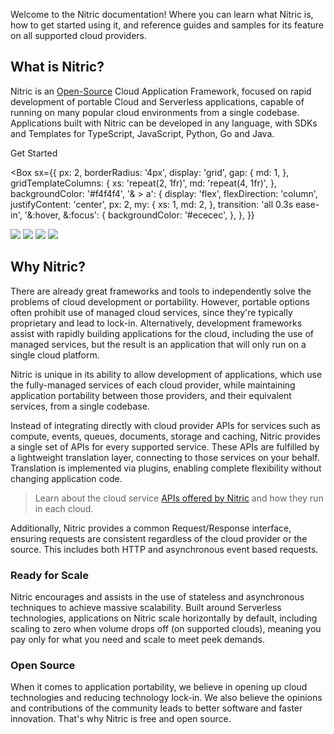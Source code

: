 Welcome to the Nitric documentation! Where you can learn what Nitric is, how to get started using it, and reference guides and samples for its feature on all supported cloud providers.

## What is Nitric?

Nitric is an <a href="https://github.com/nitrictech/membrane" target="_blank">Open-Source</a> Cloud Application Framework, focused on rapid development of portable Cloud and Serverless applications, capable of running on many popular cloud environments from a single codebase. Applications built with Nitric can be developed in any language, with SDKs and Templates for TypeScript, JavaScript, Python, Go and Java.

<Box textAlign="center" my={4}>
  <LinkButton variant="contained" href="/docs/getting-started">
    Get Started
  </LinkButton>
</Box>

<Box
  sx={{
    px: 2,
    borderRadius: '4px',
    display: 'grid',
    gap: {
      md: 1,
    },
    gridTemplateColumns: {
      xs: 'repeat(2, 1fr)',
      md: 'repeat(4, 1fr)',
    },
    backgroundColor: '#f4f4f4',
    '& > a': {
      display: 'flex',
      flexDirection: 'column',
      justifyContent: 'center',
      px: 2,
      my: {
        xs: 1,
        md: 2,
      },
      transition: 'all 0.3s ease-in',
      '&:hover, &:focus': {
        backgroundColor: '#ececec',
      },
    },
  }}
>
  <Link href="/docs/getting-started">
    <img src="/img/logos/aws.png" noMargin priority height={70} />
  </Link>
  <Link href="/docs/getting-started">
    <img src="/img/logos/gcp.svg" noMargin priority height={100} />
  </Link>
  <Link href="/docs/getting-started">
    <img src="/img/logos/azure.png" noMargin priority height={100} />
  </Link>
  <Link href="/docs/getting-started">
    <img src="/img/logos/digital-ocean.png" noMargin priority height={100} />
  </Link>
</Box>

## Why Nitric?

There are already great frameworks and tools to independently solve the problems of cloud development or portability. However, portable options often prohibit use of managed cloud services, since they're typically proprietary and lead to lock-in. Alternatively, development frameworks assist with rapidly building applications for the cloud, including the use of managed services, but the result is an application that will only run on a single cloud platform.

Nitric is unique in its ability to allow development of applications, which use the fully-managed services of each cloud provider, while maintaining application portability between those providers, and their equivalent services, from a single codebase.

Instead of integrating directly with cloud provider APIs for services such as compute, events, queues, documents, storage and caching, Nitric provides a single set of APIs for every supported service. These APIs are fulfilled by a lightweight translation layer, connecting to those services on your behalf. Translation is implemented via plugins, enabling complete flexibility without changing application code.

> Learn about the cloud service [APIs offered by Nitric](intro/concepts/nitric-apis) and how they run in each cloud.

Additionally, Nitric provides a common Request/Response interface, ensuring requests are consistent regardless of the cloud provider or the source. This includes both HTTP and asynchronous event based requests.

### Ready for Scale

Nitric encourages and assists in the use of stateless and asynchronous techniques to achieve massive scalability. Built around Serverless technologies, applications on Nitric scale horizontally by default, including scaling to zero when volume drops off (on supported clouds), meaning you pay only for what you need and scale to meet peek demands.

### Open Source

When it comes to application portability, we believe in opening up cloud technologies and reducing technology lock-in. We also believe the opinions and contributions of the community leads to better software and faster innovation. That's why Nitric is free and open source.
